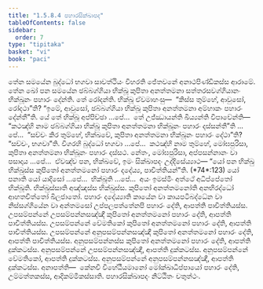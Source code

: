 ```yaml
---
title: "1.5.8.4 පහාරසික්ඛාපද"
tableOfContents: false
sidebar:
  order: 7
type: "tipitaka"
basket: "vi"
book: "paci"
---
```



<DynamicBreadcrumb />

<Division number="449" book="paci">

<Paragraph number="1345" book="paci">
තේන සමයේන බුද්ධෝ භගවා සාවත්ථියං විහරති ජේතවනේ අනාථපිණ්ඩිකස්ස ආරාමේ. තේන ඛෝ පන සමයේන ඡබ්බග්ගියා භික්ඛූ කුපිතා අනත්තමනා සත්තරසවග්ගියානං භික්ඛූනං පහාරං දේන්ති. තේ රෝදන්ති. භික්ඛූ ඒවමාහංසු—  “කිස්ස තුම්හේ, ආවුසෝ, රෝදථා”ති? “ඉමේ, ආවුසෝ, ඡබ්බග්ගියා භික්ඛූ කුපිතා අනත්තමනා අම්හාකං පහාරං දේන්තී”ති.
</Paragraph>

<Paragraph number="1346" book="paci">
යේ තේ භික්ඛූ අප්පිච්ඡා …පේ…  තේ උජ්ඣායන්ති ඛිය්‍යන්ති විපාචේන්ති—  “කථඤ්හි නාම ඡබ්බග්ගියා භික්ඛූ කුපිතා අනත්තමනා භික්ඛූනං පහාරං දස්සන්තී”ති …පේ…  “සච්චං කිර තුම්හේ, භික්ඛවේ, කුපිතා අනත්තමනා භික්ඛූනං පහාරං දේථා”ති? “සච්චං, භගවා”ති. විගරහි බුද්ධෝ භගවා …පේ…  කථඤ්හි නාම තුම්හේ, මෝඝපුරිසා, කුපිතා අනත්තමනා භික්ඛූනං පහාරං දස්සථ. නේතං, මෝඝපුරිසා, අප්පසන්නානං වා පසාදාය …පේ…  ඒවඤ්ච පන, භික්ඛවේ, ඉමං සික්ඛාපදං උද්දිසේය්‍යාථ—
</Paragraph>

</Division>
<Division number="450" book="paci">

<Paragraph number="1347" book="paci">
<Emphasis>“යෝ පන භික්ඛු භික්ඛුස්ස කුපිතෝ අනත්තමනෝ පහාරං දදේය්‍ය, පාචිත්තියන්”</Emphasis>ති. (*74*:<Emphasis>123</Emphasis>)
</Paragraph>

</Division>
<Division number="451" book="paci">

<Paragraph number="1348" book="paci">
<Emphasis>යෝ පනා</Emphasis>ති යෝ යාදිසෝ …පේ…  <Emphasis>භික්ඛූ</Emphasis>ති …පේ…  අයං ඉමස්මිං අත්ථේ අධිප්පේතෝ භික්ඛූති.
</Paragraph>

<Paragraph number="1349" book="paci">
<Emphasis>භික්ඛුස්සා</Emphasis>ති අඤ්ඤස්ස භික්ඛුස්ස.
</Paragraph>

<Paragraph number="1350" book="paci">
<Emphasis>කුපිතෝ අනත්තමනෝ</Emphasis>ති අනභිරද්ධෝ ආහතචිත්තෝ ඛිලජාතෝ.
</Paragraph>

<Paragraph number="1351" book="paci">
<Emphasis>පහාරං දදේය්‍යා</Emphasis>ති කායේන වා කායපටිබද්ධේන වා නිස්සග්ගියේන වා අන්තමසෝ උප්පලපත්තේනපි පහාරං දේති, ආපත්ති පාචිත්තියස්ස.
</Paragraph>

</Division>
<Division number="452" book="paci">

<Paragraph number="1352" book="paci">
උපසම්පන්නේ උපසම්පන්නසඤ්ඤී කුපිතෝ අනත්තමනෝ පහාරං දේති, ආපත්ති පාචිත්තියස්ස. උපසම්පන්නේ වේමතිකෝ කුපිතෝ අනත්තමනෝ පහාරං දේති, ආපත්ති පාචිත්තියස්ස. උපසම්පන්නේ අනුපසම්පන්නසඤ්ඤී කුපිතෝ අනත්තමනෝ පහාරං දේති, ආපත්ති පාචිත්තියස්ස.
</Paragraph>

<Paragraph number="1353" book="paci">
අනුපසම්පන්නස්ස කුපිතෝ අනත්තමනෝ පහාරං දේති, ආපත්ති දුක්කටස්ස. අනුපසම්පන්නේ උපසම්පන්නසඤ්ඤී, ආපත්ති දුක්කටස්ස. අනුපසම්පන්නේ වේමතිකෝ, ආපත්ති දුක්කටස්ස. අනුපසම්පන්නේ අනුපසම්පන්නසඤ්ඤී, ආපත්ති දුක්කටස්ස.
</Paragraph>

</Division>
<Division number="453" book="paci">

<Paragraph number="1354" book="paci">
අනාපත්ති—  කේනචි විහේඨීයමානෝ මෝක්ඛාධිප්පායෝ පහාරං දේති, උම්මත්තකස්ස, ආදිකම්මිකස්සාති.

</Paragraph>
</Division>

<Paragraph number="1355" type="center" book="paci">
පහාරසික්ඛාපදං නිට්ඨිතං චතුත්ථං.
</Paragraph>